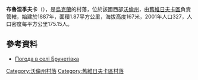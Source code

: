 {{coord|51|28|41|N|24|32|41|E|scale:30000|display=title}}

'''布魯涅季夫卡'''（{{lang-uk|Брунетівка}}），是[[烏克蘭|烏克蘭]]的村落，位於該國西部[[沃倫州|沃倫州]]，由[[舊維日夫卡區|舊維日夫卡區]]負責管轄，始建於1887年，面積1.87平方公里，海拔高度167米，2001年人口327，人口密度每平方公里175.15人。

==參考資料==
* [http://weather.in.ua/ua/volynskaja/2091 Погода в селі Брунетівка] {{Wayback|url=http://weather.in.ua/ua/volynskaja/2091 |date=20111219111427 }}

[[Category:沃倫州村落|Category:沃倫州村落]]
[[Category:舊維日夫卡區村落|Category:舊維日夫卡區村落]]


{{Volyn-geo-stub}}